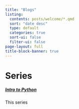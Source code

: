 ```yaml
---
title: "Blogs"
listing:
  contents: posts/welcome/*.qmd
  sort: "date desc"
  type: default
  categories: true
  sort-ui: false
  filter-ui: false
page-layout: full
title-block-banner: true
---
```


# Series

##### [Intro to Python](intro_to_python.html)
This series